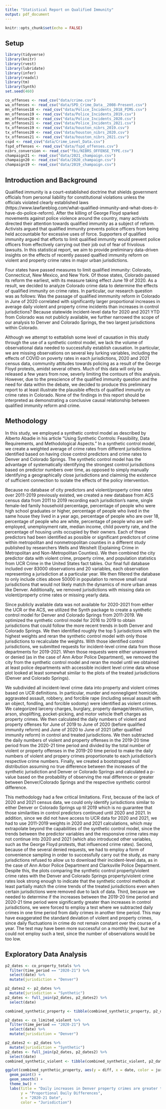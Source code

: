 ```yaml
---
title: "Statistical Report on Qualified Immunity"
output: pdf_document
---
```


```r
knitr::opts_chunk$set(echo = FALSE)
```

## Setup

```r
library(tidyverse)
library(knitr)
library(rvest)
library(lubridate)
library(infer)
library(readxl)
library(tm)
library(Synth)
set.seed(460)
```

```r
co_offenses <- read_csv("data/crime.csv")
wa_offenses <- read_csv("data/SPD_Crime_Data__2008-Present.csv")
mn_offenses18 <- read_csv("data/Police_Incidents_2018_PIMS.csv")
mn_offenses19 <- read_csv("data/Police_Incidents_2019.csv")
mn_offenses20 <- read_csv("data/Police_Incidents_2020.csv")
mn_offenses21 <- read_csv("data/Police_Incidents_2021.csv")
tx_offenses19 <- read_csv("data/houston_nibrs_2019.csv")
tx_offenses20 <- read_csv("data/houston_nibrs_2020.csv")
tx_offenses21 <- read_csv("data/houston_nibrs_2021.csv")
cspd <- read_csv("data/Crime_Level_Data.csv")
fspd_offenses <- read_csv("data/fspd_offenses.csv")
nibrs_conversion <- read_csv("fbi/NIBRS_OFFENSE_TYPE.csv")
champaign21 <- read_csv("data/2021_champaign.csv")
champaign20 <- read_csv("data/2020_champaign.csv")
champaign19 <- read_csv("data/2019_champaign.csv")
```

## Introduction and Background

Qualified immunity is a court-established doctrine that shields government officials from personal liability for constitutional violations unless the officials violated clearly established laws (https://www.lawfareblog.com/what-qualified-immunity-and-what-does-it-have-do-police-reform). After the killing of George Floyd sparked movements against police violence around the country, many activists directed their attention towards qualified immunity as a subject of reform. Activists argued that qualified immunity prevents police officers from being held accountable for excessive uses of force. Supporters of qualified immunity argued that efforts to limit qualified immunity would prevent police officers from effectively carrying out their job out of fear of frivolous lawsuits. In this statistical report, we aim to provide preliminary data-driven insights on the effects of recently passed qualfied immunity reform on violent and property crime rates in major urban jurisdictions.

Four states have passed measures to limit qualified immunity: Colorado, Connecticut, New Mexico, and New York. Of those states, Colorado passed its reform the earliest, with its measure taking effect June 19 of 2020. As a result, we decided to analyze Colorado crime data to determine the effects of qualified immunity on crime rates. In particular, our research question was as follows: Was the passage of qualified immmunity reform in Colorado in June of 2020 correlated with significantly larger proportional increases in average daily violent and property crime incidents than increases in control jurisdictions? Because statewide incident-level data for 2020 and 2021 YTD from Colorado was not publicly available, we further narrowed the scope of our analysis to Denver and Colorado Springs, the two largest jurisdictions within Colorado.

Although we attempt to esttablish some level of causation in this study through the use of a synthetic control model, we lack the volume of observational data needed to successfully establish causation. In particular, we are missing observations on several key lurking variables, including the effects of COVID on poverty rates in each jurisdictions, 2020 and 2021 census data, community attitudes towards policing as a result of the George Floyd protests, amidst several others. Much of this data will only be released a few years from now, severly limiting the contours of this analysis. However, due to the prescience of the qualified immunity question and the need for data within the debate, we decided to produce this preliminary report to at least illustrate the plausible effects of qualified immunity on crime rates in Colorado. None of the findings in this report should be interpreted as demonstrating a conclusive causal relationship between qualified immunity reform and crime.

## Methodology

In this study, we employed a synthetic control model as described by Alberto Abadie in his article "Using Synthetic Controls: Feasibility, Data Requirements, and Methodological Aspects." In a synthetic control model, we create a weighted average of crime rates from different jurisdictions identified based on having close control predictors and crime rates to Denver and Colorado Springs. The synthetic control model has the advantage of systematically identifying the strongest control jurisdictions based on predictor numbers over time, as opposed to simply manually identifying a geographically close jurisdictions and claiminig the existence of sufficient connection to isolate the effects of the policy intervention.

Because no database of city predictors and violent/property crime rates over 2011-2019 previously existed, we created a new database from ACS census data from 2011 to 2019 recording each jurisdiction's name, single female-led family household percentage, percentage of people who were high school graduates or higher, percentage of people who lived in the same house they lived in a year ago, percentage of people who are over 18, percentage of people who are white, percentage of people who are self-employed, unemployment rate, median income, child poverty rate, and the percentage of housing units occupied by their owners. Each of these predictors had been identified as possible or significant predictors of crime within metropolitan and nonmetropolitan counties in a different study published by researchers Wells and Weishelt (Explaining Crime in Metropolitan and Non-Metropolitan Counties). We then combined the city predictor data with violent crime, property crime, and population statistics from UCR Crime in the United States fact tables. Our final full database included over 83000 observations and 20 variables, each observation representing a jurisdiction at a particular year. We then filtered the database to only include cities above 50000 in population to remove small rural jurisdictions that would not likely match the dynamics of more urban areas like Denver. Additionally, we removed jurisdictions with missing data on violent/property crime rates or missing yearly data.

Since publicly available data was not available for 2020-2021 from either the UCR or the ACS, we utilized the Synth package to create a synthetic control model for Denver and Colorado Springs from 2011-2019. We optimized the synthetic control model for 2016 to 2019 to obtain jurisdictions that could follow the more recent trends in both Denver and Colorado Springs. We then identified roughly the top 5 jurisdictions with the highest weights and reran the synthetic control model with only those jurisdictions to recalculate the weights. With those identified control jurisdictions, we submitted requests for incident-level crime data from those departments for 2019-2021. When those requests were either unanswered or denied (as in the case of Ann Arbor Police Department), we removed the city from the synthetic control model and reran the model until we obtained at least police departments with accessible incident level crime data whose plot looked at least somewhat similar to the plots of the treated jurisdictions (Denver and Colorado Springs).

We subdivided all incident-level crime data into property and violent crimes based on UCR definitions. In particular, murder and nonnegligent homicide, aggravated assault, robbery, and forcible rape (including sexual assault with an object, fondling, and forcible sodomy) were identified as violent crimes. We categorized larceny charges, burglary, property damage/destruction, arson, shoplifting, pocket-picking, and motor vehicle theft charges as property crimes. We then calculated the daily numbers of violent and property offenses for June of 2019 to June of 2020 (before qualified immunity reform) and June of 2020 to June of 2021 (after qualified immunity reform) in control and treated jurisdictions. We then subtracted the daily numbers of violent and property offenses in the 2019-20 time period from the 2020-21 time period and divided by the total number of violent or property offenses in the 2019-20 time period to make the daily numbers of violent and propery crimes proportionate to each jurisdiction's respective crime numbers. Finally, we created a bootstrapped null distribution assuming no true difference between the increases of the synthetic jurisdiction and Denver or Colorado Springs and calculated a p-value based on the probability of observing the real difference or greater between Denver/Colorado Springs and the respective synthetic control difference. 

This methodology had a few critical limitations. First, because of the lack of 2020 and 2021 census data, we could only identify jurisdictions similar to either Denver or Colorado Springs up til 2019 which is no guarantee that those similarities in control predictors continued until 2020 and 2021. In addition, since we did not have access to UCR data for 2020 and 2021, we had to use 2011-2019 weights in 2020 and 2021 calculations, which may extrapolate beyond the capabilities of the synthetic control model, since the trends between the predictor variables and the responsive crime rates may not continue into 2020 and 2021 (which also introduced other variables, such as the George Floyd protests, that influenced crime rates). Second, because of the several denied requests, we had to employ a form of convenience sampling in order to successfully carry out the study, as many jurisdictions refused to allow us to download their incident-level data, as in the case of Ann Arbor Police Department and Clarksville Police Department. Despite this, the plots comparing the synthetic control property/violent crime rates with the Denver and Colorado Springs property/violent crime rates look strong enough to indicate that the synthetic control methods at least partially match the crime trends of the treated jurisdictions even when certain jurisdictions were removed due to lack of data. Third, because we needed to determine if the increases between the 2019-20 time period and 2020-21 time period were significantly greater than increases in control jurisdictions, we were forced to employ a test where we subtracted daily crimes in one time period from daily crimes in another time period. This may have exaggerated the standard deviation of violent and property crimes, since daily fluctuations in crime do not remain constant over the course of a year. The test may have been more successful on a monthly level, but we could not employ such a test, since the number of observations would be too low.

## Exploratory Data Analysis

```r
p2_dates <- co_property_totals %>% 
  filter(time_period == "2020-21") %>% 
  select(date) %>% 
  mutate(jurisdiction = "Denver")

p2_dates2 <- p2_dates %>% 
  mutate(jurisdiction = "Synthetic")
p2_dates <- full_join(p2_dates, p2_dates2) %>% 
  select(date)

combined_synthetic_property <- tibble(combined_synthetic_property, p2_dates)

p2_dates <- co_limited_violent %>% 
  filter(time_period == "2020-21") %>% 
  select(date) %>% 
  mutate(jurisdiction = "Denver")

p2_dates2 <- p2_dates %>% 
  mutate(jurisdiction = "Synthetic")
p2_dates <- full_join(p2_dates, p2_dates2) %>% 
  select(date)
combined_synthetic_violent <- tibble(combined_synthetic_violent, p2_dates)
```



```r
ggplot(combined_synthetic_property, aes(y = diff, x = date, color = jurisdiction)) + 
  geom_point() + 
  geom_smooth() + 
  theme_bw() + 
  labs(title = "Daily increases in Denver property crimes are greater than control increases", 
       y = "Proportional Daily Differences", 
       x = "2020-21 Date", 
       color = "Jurisdiction") 
```






